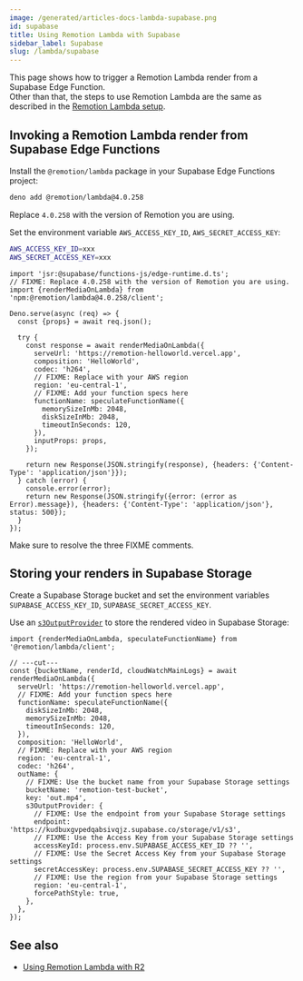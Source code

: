 ```yaml
---
image: /generated/articles-docs-lambda-supabase.png
id: supabase
title: Using Remotion Lambda with Supabase
sidebar_label: Supabase
slug: /lambda/supabase
---
```


This page shows how to trigger a Remotion Lambda render from a Supabase Edge Function.  
Other than that, the steps to use Remotion Lambda are the same as described in the [Remotion Lambda setup](/docs/lambda/setup).

## Invoking a Remotion Lambda render from Supabase Edge Functions<AvailableFrom v="4.0.258"/>

Install the `@remotion/lambda` package in your Supabase Edge Functions project:

```bash
deno add @remotion/lambda@4.0.258
```

Replace `4.0.258` with the version of Remotion you are using.

Set the environment variable `AWS_ACCESS_KEY_ID`, `AWS_SECRET_ACCESS_KEY`:

```bash title="supabase/functions/.env"
AWS_ACCESS_KEY_ID=xxx
AWS_SECRET_ACCESS_KEY=xxx
```

```tsx title="supabase/functions/trigger-render.ts"
import 'jsr:@supabase/functions-js/edge-runtime.d.ts';
// FIXME: Replace 4.0.258 with the version of Remotion you are using.
import {renderMediaOnLambda} from 'npm:@remotion/lambda@4.0.258/client';

Deno.serve(async (req) => {
  const {props} = await req.json();

  try {
    const response = await renderMediaOnLambda({
      serveUrl: 'https://remotion-helloworld.vercel.app',
      composition: 'HelloWorld',
      codec: 'h264',
      // FIXME: Replace with your AWS region
      region: 'eu-central-1',
      // FIXME: Add your function specs here
      functionName: speculateFunctionName({
        memorySizeInMb: 2048,
        diskSizeInMb: 2048,
        timeoutInSeconds: 120,
      }),
      inputProps: props,
    });

    return new Response(JSON.stringify(response), {headers: {'Content-Type': 'application/json'}});
  } catch (error) {
    console.error(error);
    return new Response(JSON.stringify({error: (error as Error).message}), {headers: {'Content-Type': 'application/json'}, status: 500});
  }
});
```

Make sure to resolve the three FIXME comments.

## Storing your renders in Supabase Storage<AvailableFrom v="4.0.259"/>

Create a Supabase Storage bucket and set the environment variables `SUPABASE_ACCESS_KEY_ID`, `SUPABASE_SECRET_ACCESS_KEY`.

Use an [`s3OutputProvider`](/docs/lambda/custom-destination#saving-to-another-cloud) to store the rendered video in Supabase Storage:

```tsx twoslash
import {renderMediaOnLambda, speculateFunctionName} from '@remotion/lambda/client';

// ---cut---
const {bucketName, renderId, cloudWatchMainLogs} = await renderMediaOnLambda({
  serveUrl: 'https://remotion-helloworld.vercel.app',
  // FIXME: Add your function specs here
  functionName: speculateFunctionName({
    diskSizeInMb: 2048,
    memorySizeInMb: 2048,
    timeoutInSeconds: 120,
  }),
  composition: 'HelloWorld',
  // FIXME: Replace with your AWS region
  region: 'eu-central-1',
  codec: 'h264',
  outName: {
    // FIXME: Use the bucket name from your Supabase Storage settings
    bucketName: 'remotion-test-bucket',
    key: 'out.mp4',
    s3OutputProvider: {
      // FIXME: Use the endpoint from your Supabase Storage settings
      endpoint: 'https://kudbuxgvpedqabsivqjz.supabase.co/storage/v1/s3',
      // FIXME: Use the Access Key from your Supabase Storage settings
      accessKeyId: process.env.SUPABASE_ACCESS_KEY_ID ?? '',
      // FIXME: Use the Secret Access Key from your Supabase Storage settings
      secretAccessKey: process.env.SUPABASE_SECRET_ACCESS_KEY ?? '',
      // FIXME: Use the region from your Supabase Storage settings
      region: 'eu-central-1',
      forcePathStyle: true,
    },
  },
});
```

## See also

- [Using Remotion Lambda with R2](/lambda/r2)
